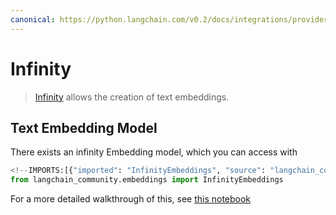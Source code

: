 ```yaml
---
canonical: https://python.langchain.com/v0.2/docs/integrations/providers/infinity/
---
```


# Infinity

>[Infinity](https://github.com/michaelfeil/infinity) allows the creation of text embeddings.

## Text Embedding Model

There exists an infinity Embedding model, which you can access with 
```python
<!--IMPORTS:[{"imported": "InfinityEmbeddings", "source": "langchain_community.embeddings", "docs": "https://api.python.langchain.com/en/latest/embeddings/langchain_community.embeddings.infinity.InfinityEmbeddings.html", "title": "Infinity"}]-->
from langchain_community.embeddings import InfinityEmbeddings
```
For a more detailed walkthrough of this, see [this notebook](/docs/integrations/text_embedding/infinity)